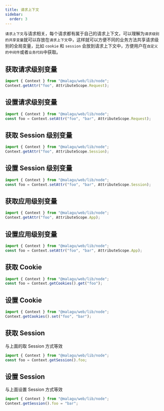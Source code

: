 ```yaml
---
title: 请求上下文
sidebar:
  order: 3
---
```


`请求上下文`与请求相关，每个请求都有属于自己的请求上下文，可以理解为`请求级别的共享变量`就可以存放在`请求上下文`中，这样就可以方便不同的业务方法共享请求级别的全局变量，比如 `cookie` 和 `session` 会放到请求上下文中，方便用户在`自定义的中间件`或者`业务代码`中获取。

## 获取请求级别变量

```typescript
import { Context } from "@malagu/web/lib/node";
Context.getAttr("foo", AttributeScope.Request);
```

## 设置请求级别变量

```typescript
import { Context } from "@malagu/web/lib/node";
const foo = Context.setAttr("foo", "bar", AttributeScope.Request);
```

## 获取 Session 级别变量

```typescript
import { Context } from "@malagu/web/lib/node";
Context.getAttr("foo", AttributeScope.Session);
```

## 设置 Session 级别变量

```typescript
import { Context } from "@malagu/web/lib/node";
const foo = Context.setAttr("foo", "bar", AttributeScope.Session);
```

## 获取应用级别变量

```typescript
import { Context } from "@malagu/web/lib/node";
Context.getAttr("foo", AttributeScope.App);
```

## 设置应用级别变量

```typescript
import { Context } from "@malagu/web/lib/node";
const foo = Context.setAttr("foo", "bar", AttributeScope.App);
```

## 获取 Cookie

```typescript
import { Context } from "@malagu/web/lib/node";
const foo = Context.getCookies().get("foo");
```

## 设置 Cookie

```typescript
import { Context } from "@malagu/web/lib/node";
Context.getCookies().set("foo", "bar");
```

## 获取 Session

与上面的取 Session 方式等效

```typescript
import { Context } from "@malagu/web/lib/node";
const foo = Context.getSession().foo;
```

## 设置 Session

与上面设置 Session 方式等效

```typescript
import { Context } from "@malagu/web/lib/node";
Context.getSession().foo = "bar";
```
